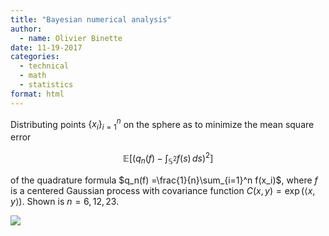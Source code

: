 ```yaml
---
title: "Bayesian numerical analysis"
author:
  - name: Olivier Binette
date: 11-19-2017
categories:
  - technical
  - math
  - statistics
format: html
---
```


Distributing points $\{x_i\}_{i=1}^n$ on the sphere as to minimize the mean square error

$$\mathbb{E}\left[\left(q_n(f) - \int_{\mathbb{S}^2}f(s)\,ds\right)^2\right]$$

of the quadrature formula $q_n(f) =\frac{1}{n}\sum_{i=1}^n f(x_i)$, where $f$ is a centered Gaussian process with covariance function $C(x,y) = \exp(\langle x, y \rangle)$. Shown is $n=6, 12, 23$.

![](img.png)
